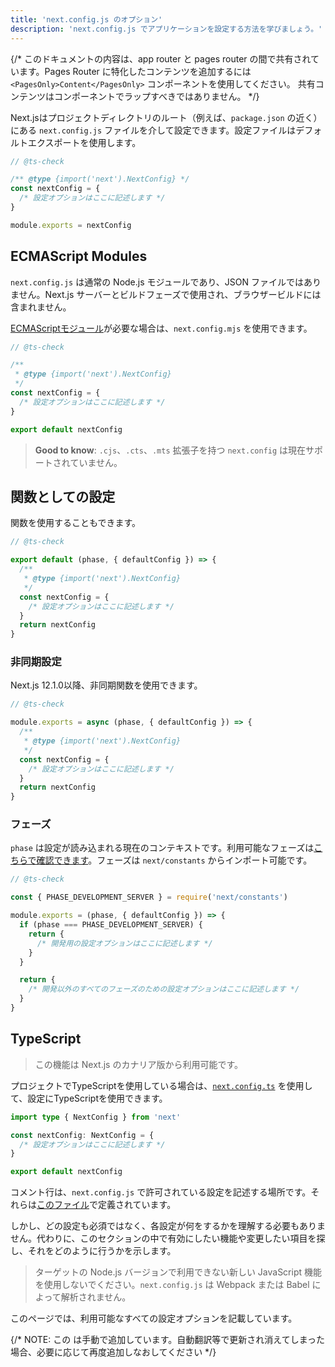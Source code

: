 ```yaml
---
title: 'next.config.js のオプション'
description: 'next.config.js でアプリケーションを設定する方法を学びましょう。'
---
```


{/* このドキュメントの内容は、app router と pages router の間で共有されています。Pages Router に特化したコンテンツを追加するには `<PagesOnly>Content</PagesOnly>` コンポーネントを使用してください。 共有コンテンツはコンポーネントでラップすべきではありません。 */}

Next.jsはプロジェクトディレクトリのルート（例えば、`package.json` の近く）にある `next.config.js` ファイルを介して設定できます。設定ファイルはデフォルトエクスポートを使用します。

```js title="next.config.js"
// @ts-check

/** @type {import('next').NextConfig} */
const nextConfig = {
  /* 設定オプションはここに記述します */
}

module.exports = nextConfig
```

## ECMAScript Modules

`next.config.js` は通常の Node.js モジュールであり、JSON ファイルではありません。Next.js サーバーとビルドフェーズで使用され、ブラウザービルドには含まれません。

[ECMAScriptモジュール](https://nodejs.org/api/esm.html)が必要な場合は、`next.config.mjs` を使用できます。

```js title="next.config.mjs"
// @ts-check

/**
 * @type {import('next').NextConfig}
 */
const nextConfig = {
  /* 設定オプションはここに記述します */
}

export default nextConfig
```

> **Good to know**: `.cjs`、`.cts`、`.mts` 拡張子を持つ `next.config` は現在サポートされていません。

## 関数としての設定

関数を使用することもできます。

```js title="next.config.mjs"
// @ts-check

export default (phase, { defaultConfig }) => {
  /**
   * @type {import('next').NextConfig}
   */
  const nextConfig = {
    /* 設定オプションはここに記述します */
  }
  return nextConfig
}
```

### 非同期設定

Next.js 12.1.0以降、非同期関数を使用できます。

```js title="next.config.js"
// @ts-check

module.exports = async (phase, { defaultConfig }) => {
  /**
   * @type {import('next').NextConfig}
   */
  const nextConfig = {
    /* 設定オプションはここに記述します */
  }
  return nextConfig
}
```

### フェーズ

`phase` は設定が読み込まれる現在のコンテキストです。利用可能なフェーズは[こちらで確認できます](https://github.com/vercel/next.js/blob/5e6b008b561caf2710ab7be63320a3d549474a5b/packages/next/shared/lib/constants.ts#L19-L23)。フェーズは `next/constants` からインポート可能です。

```js title="next.config.js"
// @ts-check

const { PHASE_DEVELOPMENT_SERVER } = require('next/constants')

module.exports = (phase, { defaultConfig }) => {
  if (phase === PHASE_DEVELOPMENT_SERVER) {
    return {
      /* 開発用の設定オプションはここに記述します */
    }
  }

  return {
    /* 開発以外のすべてのフェーズのための設定オプションはここに記述します */
  }
}
```

## TypeScript

> この機能は Next.js のカナリア版から利用可能です。

プロジェクトでTypeScriptを使用している場合は、[`next.config.ts`](/docs/app/building-your-application/configuring/typescript#type-checking-nextconfigts) を使用して、設定にTypeScriptを使用できます。

```ts title="next.config.ts"
import type { NextConfig } from 'next'

const nextConfig: NextConfig = {
  /* 設定オプションはここに記述します */
}

export default nextConfig
```

コメント行は、`next.config.js` で許可されている設定を記述する場所です。それらは[このファイル](https://github.com/vercel/next.js/blob/canary/packages/next/src/server/config-shared.ts)で定義されています。

しかし、どの設定も必須ではなく、各設定が何をするかを理解する必要もありません。代わりに、このセクションの中で有効にしたい機能や変更したい項目を探し、それをどのように行うかを示します。

> ターゲットの Node.js バージョンで利用できない新しい JavaScript 機能を使用しないでください。`next.config.js` は Webpack または Babel によって解析されません。

このページでは、利用可能なすべての設定オプションを記載しています。

{/* NOTE: この <DocCardList /> は手動で追加しています。自動翻訳等で更新され消えてしまった場合、必要に応じて再度追加しなおしてください */}

<DocCardList />